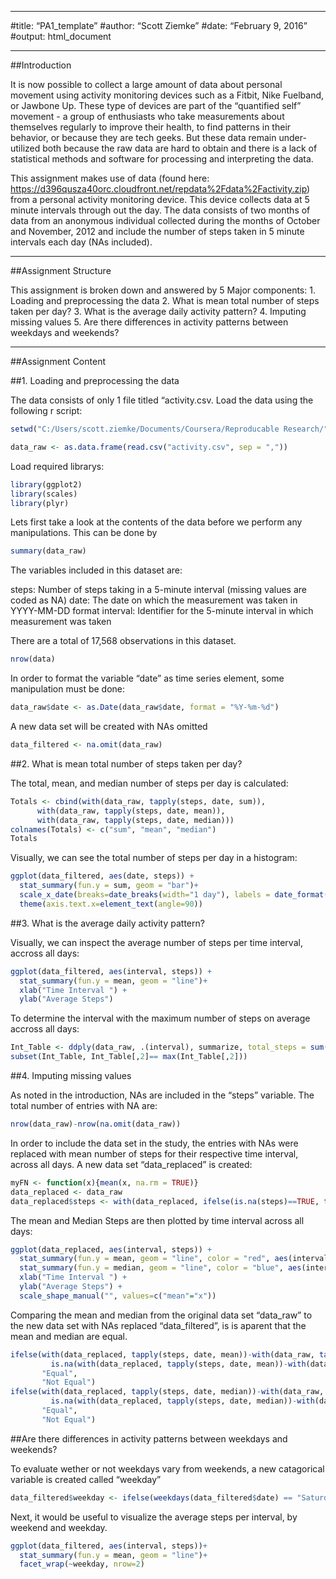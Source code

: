 ---
#title: "PA1_template"
#author: "Scott Ziemke"
#date: "February 9, 2016"
#output: html_document

***

##Introduction

It is now possible to collect a large amount of data about personal movement using activity monitoring devices such as a Fitbit, Nike Fuelband, or Jawbone Up. These type of devices are part of the "quantified self" movement - a group of enthusiasts who take measurements about themselves regularly to improve their health, to find patterns in their behavior, or because they are tech geeks. But these data remain under-utilized both because the raw data are hard to obtain and there is a lack of statistical methods and software for processing and interpreting the data.

This assignment makes use of data (found here:  <https://d396qusza40orc.cloudfront.net/repdata%2Fdata%2Factivity.zip>) from a personal activity monitoring device. This device collects data at 5 minute intervals through out the day. The data consists of two months of data from an anonymous individual collected during the months of October and November, 2012 and include the number of steps taken in 5 minute intervals each day (NAs included). 

***
##Assignment Structure

This assignment is broken down and answered by 5 Major components:
1. Loading and preprocessing the data
2. What is mean total number of steps taken per day?
3. What is the average daily activity pattern?
4. Imputing missing values
5. Are there differences in activity patterns between weekdays and weekends?

***

##Assignment Content

##1. Loading and preprocessing the data

The data consists of only 1 file titled "activity.csv. Load the data using the following r script:

```r
setwd("C:/Users/scott.ziemke/Documents/Coursera/Reproducable Research/")
```

```r
data_raw <- as.data.frame(read.csv("activity.csv", sep = ","))
```

Load required librarys:

```r
library(ggplot2)
library(scales)
library(plyr)
```


Lets first take a look at the contents of the data before we perform any manipulations.  This can be done by

```r
summary(data_raw)
```

The variables included in this dataset are:

steps: Number of steps taking in a 5-minute interval (missing values are coded as NA)
date: The date on which the measurement was taken in YYYY-MM-DD format
interval: Identifier for the 5-minute interval in which measurement was taken

There are a total of 17,568 observations in this dataset. 
```r
nrow(data)
```

In order to format the variable "date" as time series element, some manipulation must be done:
```r
data_raw$date <- as.Date(data_raw$date, format = "%Y-%m-%d")
```

A new data set will be created with NAs omitted
```r
data_filtered <- na.omit(data_raw)
```


##2. What is mean total number of steps taken per day?

The total, mean, and median number of steps per day is calculated:
```r
Totals <- cbind(with(data_raw, tapply(steps, date, sum)), 
      with(data_raw, tapply(steps, date, mean)), 
      with(data_raw, tapply(steps, date, median)))
colnames(Totals) <- c("sum", "mean", "median")
Totals
```

Visually, we can see the total number of steps per day in a histogram:
```r
ggplot(data_filtered, aes(date, steps)) +
  stat_summary(fun.y = sum, geom = "bar")+ 
  scale_x_date(breaks=date_breaks(width="1 day"), labels = date_format("%m-%d"))+ 
  theme(axis.text.x=element_text(angle=90))
```

##3. What is the average daily activity pattern?

Visually, we can inspect the average number of steps per time interval, accross all days: 

```r
ggplot(data_filtered, aes(interval, steps)) +
  stat_summary(fun.y = mean, geom = "line")+ 
  xlab("Time Interval ") +          
  ylab("Average Steps")
```

To determine the interval with the maximum number of steps on average accross all days:

```r
Int_Table <- ddply(data_raw, .(interval), summarize, total_steps = sum(steps, na.rm = TRUE))
subset(Int_Table, Int_Table[,2]== max(Int_Table[,2]))
```

##4. Imputing missing values

As noted in the introduction, NAs are included in the "steps" variable.  The total number of entries with NA are:

```r
nrow(data_raw)-nrow(na.omit(data_raw))
```

In order to include the data set in the study, the entries with NAs were replaced with mean number of steps for their respective time interval, across all days. A new data set "data_replaced" is created:
```r
myFN <- function(x){mean(x, na.rm = TRUE)}
data_replaced <- data_raw
data_replaced$steps <- with(data_replaced, ifelse(is.na(steps)==TRUE, tapply(steps, interval, myFN),steps))
```

The mean and Median Steps are then plotted by time interval across all days:
```r
ggplot(data_replaced, aes(interval, steps)) +
  stat_summary(fun.y = mean, geom = "line", color = "red", aes(interval, steps, color = "mean"))+ 
  stat_summary(fun.y = median, geom = "line", color = "blue", aes(interval, steps, color = "median"))+
  xlab("Time Interval ") +          
  ylab("Average Steps") +
  scale_shape_manual("", values=c("mean"="x"))
```

Comparing the mean and median from the original data set "data_raw" to the new data set with NAs replaced "data_filtered", is is aparent that the mean and median are equal. 

```r
ifelse(with(data_replaced, tapply(steps, date, mean))-with(data_raw, tapply(steps, date, mean, na.rm = TRUE)) == 0  |
         is.na(with(data_replaced, tapply(steps, date, mean))-with(data_raw, tapply(steps, date, mean))) == TRUE,
       "Equal",
       "Not Equal")
ifelse(with(data_replaced, tapply(steps, date, median))-with(data_raw, tapply(steps, date, median, na.rm = TRUE)) == 0  |
         is.na(with(data_replaced, tapply(steps, date, median))-with(data_raw, tapply(steps, date, median))) == TRUE,
       "Equal",
       "Not Equal")
```

##Are there differences in activity patterns between weekdays and weekends?

To evaluate wether or not weekdays vary from weekends, a new catagorical variable is created called "weekday"

```r
data_filtered$weekday <- ifelse(weekdays(data_filtered$date) == "Saturday" | weekdays(data_filtered$date) == "Sunday", "Weekend", "Weekday")
```

Next, it would be useful to visualize the average steps per interval, by weekend and weekday. 

```r
ggplot(data_filtered, aes(interval, steps))+
  stat_summary(fun.y = mean, geom = "line")+ 
  facet_wrap(~weekday, nrow=2)
```

